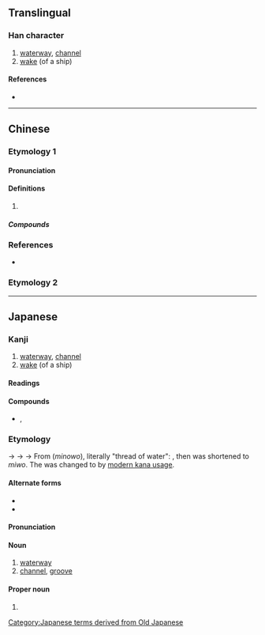 {{character info/new}}
==Translingual==

===Han character===
{{Han char|rn=85|rad=水|as=13|sn=16|four=31137|canj=EMBI,XEMBI|ids=⿰氵零}}

# [[waterway]], [[channel]]
# [[wake]] (of a ship)

====References====
* {{Han ref|kx=0653.110|dkj=18398|dj=1063.110|hdz=31754.120|uh=6FAA|ud=28586|bh=E9FB|bd=59899}}

----

==Chinese==

===Etymology 1===
{{zh-forms}}

====Pronunciation====
{{zh-pron
|m=líng
|c=ling4
|mc=y
|oc=y
|cat=
}}

====Definitions====
{{zh-hanzi}}

# {{rfdef|zh}}

=====Compounds=====
{{zh-der|澪渠}}

===References===
* {{R:twedu|C06468}}

===Etymology 2===
{{zh-see|泠|v}}

----

==Japanese==

===Kanji===
{{ja-kanji|grade=|rs=水13}}
# [[waterway]], [[channel]]
# [[wake]] (of a ship)

====Readings====
{{ja-readings
|goon=りょう<りやう
|kanon=れい
|kun=みお-<みを-
|nanori=みほ, みよ
}}

====Compounds====
* {{ja-r|澪%標|れい%ひょう}}, {{ja-r|澪%標|みお%つくし|[[perch]], [[mark]]s in a [[water]] [[channel]]}}

===Etymology===
{{IPAchar|/mi<sub>1</sub>nowo/}} → {{IPAchar|/mi-wo/}} → {{IPAchar|/miwo/}} → {{IPAchar|/mio/}}
{{ja-kanjitab|みお|yomi=k}}
From {{inh|ja|ojp|sort=みお|水の緒}} (''minowo''), literally "thread of water": {{ja-compound|水|み|の|の|緒|を|rom3=wo|t1=[[water]]|pos2=possessive particle|t3=[[string]], [[thread]]|nocat=1}}, then was shortened to ''miwo''. The {{ja-l|を}} was changed to {{ja-l|お}} by [[w:Modern kana usage|modern kana usage]].

====Alternate forms====
* {{ja-l|水脈}}
* {{ja-l|水尾}}

====Pronunciation====
{{ja-pron|みお|yomi=kun}}

====Noun====
{{ja-noun|みお|hhira=みを}}
# [[waterway]]
# [[channel]], [[groove]]

====Proper noun====
{{ja-pos|proper noun|みお}}
# {{given name|female|lang=ja}}

[[Category:Japanese terms derived from Old Japanese]]